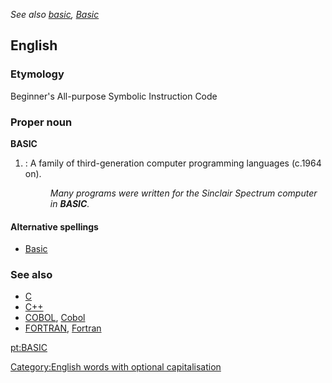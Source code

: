 ''See also [[basic]], [[Basic]]''

==English==

===Etymology===
Beginner's All-purpose Symbolic Instruction Code

===Proper noun===
'''BASIC'''
#{{complang}}: A family of third-generation computer programming languages (c.1964 on).
#:''Many programs were written for the Sinclair Spectrum computer in '''BASIC'''.''

====Alternative spellings====
*[[Basic]]

===See also===
*[[C]]
*[[C++]]
*[[COBOL]], [[Cobol]]
*[[FORTRAN]], [[Fortran]]

{{wikipedia}}
[[Category:English words with optional capitalisation]]
[[pt:BASIC]]